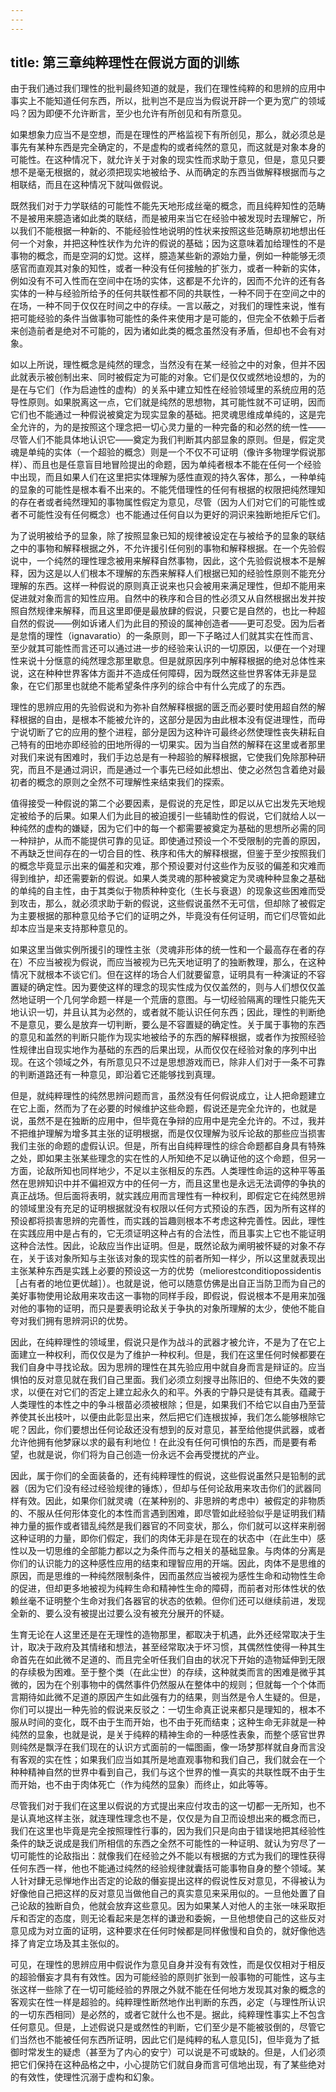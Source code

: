 ```yaml
---
---
---
```

title: 第三章纯粹理性在假说方面的训练
---




由于我们通过我们理性的批判最终知道的就是，我们在理性纯粹的和思辨的应用中事实上不能知道任何东西，所以，批判岂不是应当为假说开辟一个更为宽广的领域吗？因为即便不允许断言，至少也允许有所创见和有所意见。

如果想象力应当不是空想，而是在理性的严格监视下有所创见，那么，就必须总是事先有某种东西是完全确定的，不是虚构的或者纯然的意见，而这就是对象本身的可能性。在这种情况下，就允许关于对象的现实性而求助于意见，但是，意见只要想不是毫无根据的，就必须把现实地被给予、从而确定的东西当做解释根据而与之相联结，而且在这种情况下就叫做假说。

既然我们对于力学联结的可能性不能先天地形成丝毫的概念，而且纯粹知性的范畴不是被用来臆造诸如此类的联结，而是被用来当它在经验中被发现时去理解它，所以我们不能根据一种新的、不能经验性地说明的性状来按照这些范畴原初地想出任何一个对象，并把这种性状作为允许的假说的基础；因为这意味着加给理性的不是事物的概念，而是空洞的幻觉。这样，臆造某些新的源始力量，例如一种能够无须感官而直观其对象的知性，或者一种没有任何接触的扩张力，或者一种新的实体，例如没有不可入性而在空间中在场的实体，这都是不允许的，因而不允许的还有各实体的一种与经验所给予的任何共联性都不同的共联性，一种不同于在空间之中的在场，一种不同于仅仅在时间之中的存续。一言以蔽之，对我们的理性来说，惟有把可能经验的条件当做事物可能性的条件来使用才是可能的，但完全不依赖于后者来创造前者是绝对不可能的，因为诸如此类的概念虽然没有矛盾，但却也不会有对象。

如以上所说，理性概念是纯然的理念，当然没有在某一经验之中的对象，但并不因此就表示被创制出来、同时被假定为可能的对象。它们是仅仅或然地设想的，为的是在与它们（作为启迪性的虚构）的关系中建立知性在经验领域里的系统应用的范导性原则。如果脱离这一点，它们就是纯然的思想物，其可能性就不可证明，因而它们也不能通过一种假说被奠定为现实显象的基础。把灵魂思维成单纯的，这是完全允许的，为的是按照这个理念把一切心灵力量的一种完备的和必然的统一性——尽管人们不能具体地认识它——奠定为我们判断其内部显象的原则。但是，假定灵魂是单纯的实体（一个超验的概念）则是一个不仅不可证明（像许多物理学假说那样）、而且也是任意盲目地冒险提出的命题，因为单纯者根本不能在任何一个经验中出现，而且如果人们在这里把实体理解为感性直观的持久客体，那么，一种单纯的显象的可能性是根本看不出来的。不能凭借理性的任何有根据的权限把纯然理知的存在者或者纯然理知的事物属性假定为意见，尽管（因为人们对它们的可能性或者不可能性没有任何概念）也不能通过任何自以为更好的洞识来独断地拒斥它们。

为了说明被给予的显象，除了按照显象已知的规律被设定在与被给予的显象的联结之中的事物和解释根据之外，不允许援引任何别的事物和解释根据。在一个先验假说中，一个纯然的理性理念被用来解释自然事物，因此，这个先验假说根本不是解释，因为这是以人们根本不理解的东西来解释人们根据已知的经验性原则不能充分理解的东西。这样一种假说的原则真正说来也只会被用来满足理性，但却不能用来促进就对象而言的知性应用。自然中的秩序和合目的性必须又从自然根据出发并按照自然规律来解释，而且这里即便是最放肆的假说，只要它是自然的，也比一种超自然的假说——例如诉诸人们为此目的预设的属神创造者——更可忍受。因为后者是怠惰的理性（ignavaratio）的一条原则，即一下子略过人们就其实在性而言、至少就其可能性而言还可以通过进一步的经验来认识的一切原因，以便在一个对理性来说十分惬意的纯然理念那里歇息。但是就原因序列中解释根据的绝对总体性来说，这在种种世界客体方面并不造成任何障碍，因为既然这些世界客体无非是显象，在它们那里也就绝不能希望条件序列的综合中有什么完成了的东西。

理性的思辨应用的先验假说和为弥补自然解释根据的匮乏而必要时使用超自然的解释根据的自由，是根本不能被允许的，这部分是因为由此根本没有促进理性，而毋宁说切断了它的应用的整个进程，部分是因为这种许可最终必然使理性丧失耕耘自己特有的田地亦即经验的田地所得的一切果实。因为当自然的解释在这里或者那里对我们来说有困难时，我们手边总是有一种超验的解释根据，它使我们免除那种研究，而且不是通过洞识，而是通过一个事先已经如此想出、使之必然包含着绝对最初者的概念的原则之全然不可理解性来结束我们的探索。

值得接受一种假说的第二个必要因素，是假说的充足性，即足以从它出发先天地规定被给予的后果。如果人们为此目的被迫援引一些辅助性的假说，它们就给人以一种纯然的虚构的嫌疑，因为它们中的每一个都需要被奠定为基础的思想所必需的同一种辩护，从而不能提供可靠的见证。即使通过预设一个不受限制的完善的原因，不再缺乏世间存在的一切合目的性、秩序和伟大的解释根据，但鉴于至少按照我们的概念毕竟显示出来的偏差和灾难，那个预设要对付这些作为反驳的偏差和灾难而得到维护，却还需要新的假说。如果人类灵魂的那种被奠定为灵魂种种显象之基础的单纯的自主性，由于其类似于物质种种变化（生长与衰退）的现象这些困难而受到攻击，那么，就必须求助于新的假说，这些假说虽然不无可信，但却除了被假定为主要根据的那种意见给予它们的证明之外，毕竟没有任何证明，而它们尽管如此却本应当是来支持那种意见的。

如果这里当做实例所援引的理性主张（灵魂非形体的统一性和一个最高存在者的存在）不应当被视为假说，而应当被视为已先天地证明了的独断教理，那么，在这种情况下就根本不谈它们。但在这样的场合人们就要留意，证明具有一种演证的不容置疑的确定性。因为要使这样的理念的现实性成为仅仅盖然的，则与人们想仅仅盖然地证明一个几何学命题一样是一个荒唐的意图。与一切经验隔离的理性只能先天地认识一切，并且认其为必然的，或者就不能认识任何东西；因此，理性的判断绝不是意见，要么是放弃一切判断，要么是不容置疑的确定性。关于属于事物的东西的意见和盖然的判断只能作为现实地被给予的东西的解释根据，或者作为按照经验性规律出自现实地作为基础的东西的后果出现，从而仅仅在经验对象的序列中出现。在这个领域之外，有所意见只不过是思想游戏而已，除非人们对于一条不可靠的判断道路还有一种意见，即沿着它还能够找到真理。

但是，就纯粹理性的纯然思辨问题而言，虽然没有任何假说成立，让人把命题建立在它上面，然而为了在必要的时候维护这些命题，假说还是完全允许的，也就是说，虽然不是在独断的应用中，但毕竟在争辩的应用中是完全允许的。不过，我并不把维护理解为增多其主张的证明根据，而是仅仅理解为驳斥论敌的那些应当损害我们主张的命题的虚假认识。但是，所有出自纯粹理性的综合命题都自身具有特殊之处，即如果主张某些理念的实在性的人所知绝不足以确证他的这个命题，但另一方面，论敌所知也同样地少，不足以主张相反的东西。人类理性命运的这种平等虽然在思辨知识中并不偏袒双方中的任何一方，而且这里也是永远无法调停的争执的真正战场。但后面将表明，就实践应用而言理性有一种权利，即假定它在纯然思辨的领域里没有充足的证明根据就没有权限以任何方式预设的东西，因为所有这样的预设都将损害思辨的完善性，而实践的旨趣则根本不考虑这种完善性。因此，理性在实践应用中是占有的，它无须证明这种占有的合法性，而且事实上它也不能证明这种合法性。因此，论敌应当作出证明。但是，既然论敌为阐明被怀疑的对象不存在，关于该对象所知与主张该对象的现实性的前者所知一样少，所以这里就表现出主张某种东西是实践上必要的预设这一方的优势（meliorestconditiopossidentis［占有者的地位更优越］）。也就是说，他可以随意仿佛是出自正当防卫而为自己的美好事物使用论敌用来攻击这一事物的同样手段，即假说，假说根本不是用来加强对他的事物的证明，而只是要表明论敌关于争执的对象所理解的太少，使他不能自夸对我们拥有思辨洞识的优势。

因此，在纯粹理性的领域里，假说只是作为战斗的武器才被允许，不是为了在它上面建立一种权利，而仅仅是为了维护一种权利。但是，我们在这里任何时候都要在我们自身中寻找论敌。因为思辨的理性在其先验应用中就自身而言是辩证的。应当惧怕的反对意见就在我们自己里面。我们必须立刻搜寻出陈旧的、但绝不失效的要求，以便在对它们的否定上建立起永久的和平。外表的宁静只是徒有其表。蕴藏于人类理性的本性之中的争斗根苗必须被根除；但是，如果我们不给它以自由乃至营养使其长出枝叶，以便由此彰显出来，然后把它们连根拔掉，我们怎么能够根除它呢？因此，你们要想出任何论敌还没有想到的反对意见，甚至给他提供武器，或者允许他拥有他梦寐以求的最有利地位！在此没有任何可惧怕的东西，而是要有希望，也就是说，你们将为自己创造一份永远不会再受搅扰的产业。

因此，属于你们的全面装备的，还有纯粹理性的假说，这些假说虽然只是铅制的武器（因为它们没有经过经验规律的锤炼），但却与任何论敌用来攻击你们的武器同样有效。因此，如果你们就灵魂（在某种别的、非思辨的考虑中）被假定的非物质的、不服从任何形体变化的本性而言遇到困难，即尽管如此经验似乎是证明我们精神力量的振作或者错乱纯然是我们器官的不同变状，那么，你们就可以这样来削弱这种证明的力量，即你们假定，我们的肉体无非是在现在的状态中（在此生中）感性以及一切思维的全部能力都以之为条件而与之相关的基础显象。与肉体的分离是你们的认识能力的这种感性应用的结束和理智应用的开端。因此，肉体不是思维的原因，而是思维的一种纯然限制条件，因而虽然应当被视为感性生命和动物性生命的促进，但却更多地被视为纯粹生命和精神性生命的障碍，而前者对形体性状的依赖丝毫不证明整个生命对我们各器官的状态的依赖。但你们还可以继续前进，发现全新的、要么没有被提出过要么没有被充分展开的怀疑。

生育无论在人这里还是在无理性的造物那里，都取决于机遇，此外还经常取决于生计，取决于政府及其情绪和想法，甚至经常取决于坏习惯，其偶然性使得一种其生命首先在如此微不足道的、而且完全听任我们自由的状况下开始的造物延伸到无限的存续极为困难。至于整个类（在此尘世）的存续，这种就类而言的困难是微乎其微的，因为在个别事物中的偶然事件仍然服从在整体中的规则；但就每一个个体而言期待如此微不足道的原因产生如此强有力的结果，则当然是令人生疑的。但是，你们可以提出一种先验的假说来反驳之：一切生命真正说来都只是理知的，根本不服从时间的变化，既不由于生而开始，也不由于死而结束；这种生命无非就是一种纯然的显象，也就是说，是关于纯粹的精神生命的一种感性表象，而整个感官世界则纯然是飘浮在我们现在的认识方式面前的一幅图画，像一场梦那样就自身而言没有客观的实在性；如果我们应当如其所是地直观事物和我们自己，我们就会在一个种种精神自然的世界中看到自己，我们与这个世界的惟一真实的共联性既不由于生而开始，也不由于肉体死亡（作为纯然的显象）而终止，如此等等。

尽管我们对于我们在这里以假说的方式提出来应付攻击的这一切都一无所知，也不是认真地这样主张，就连理性理念也不是，仅仅是为自卫而设想出来的概念而已，我们在这里也毕竟是完全按照理性行事的，因为我们只是向由于错误地把其经验性条件的缺乏说成是我们所相信的东西之全然不可能性的一种证明、就认为穷尽了一切可能性的论敌指出：就像我们在经验之外不能以有根据的方式为我们的理性获得任何东西一样，他也不能通过纯然的经验规律就囊括可能事物自身的整个领域。某人针对肆无忌惮地作出否定的论敌的僭妄提出这样的假说性反对意见，不得被认为好像他自己把这样的反对意见当做他自己的真实意见来采用似的。一旦他处置了自己论敌的独断自负，他就会放弃这些意见。因为如果某人对他人的主张一味采取拒斥和否定的态度，则无论看起来是怎样的谦逊和委婉，一旦他想使自己的这些反对意见成为对立面的证明，这种要求在任何时候都是同样傲慢和自负的，就好像他选择了肯定立场及其主张似的。

可见，在理性的思辨应用中假说作为意见自身并没有有效性，而是仅仅相对于相反的超验僭妄才具有有效性。因为可能经验的原则扩张到一般事物的可能性，这与主张这样一些除了在一切可能经验的界限之外就不能在任何地方发现其对象的概念的客观实在性一样是超验的。纯粹理性断然地作出判断的东西，必定（与理性所认识的一切东西相同）是必然的，或者它就什么也不是。据此，纯粹理性事实上不包含任何意见。但是，上述假说只是或然性的判断，它们至少是不能被驳倒的，尽管它们当然也不能被任何东西所证明，因此它们是纯粹的私人意见[5]，但毕竟为了抵御时常发生的疑虑（甚至为了内心的安宁）可以说是不可或缺的。但是，人们必须把它们保持在这种品格之中，小心提防它们就自身而言可信地出现，有了某些绝对的有效性，使理性沉溺于虚构和幻象。